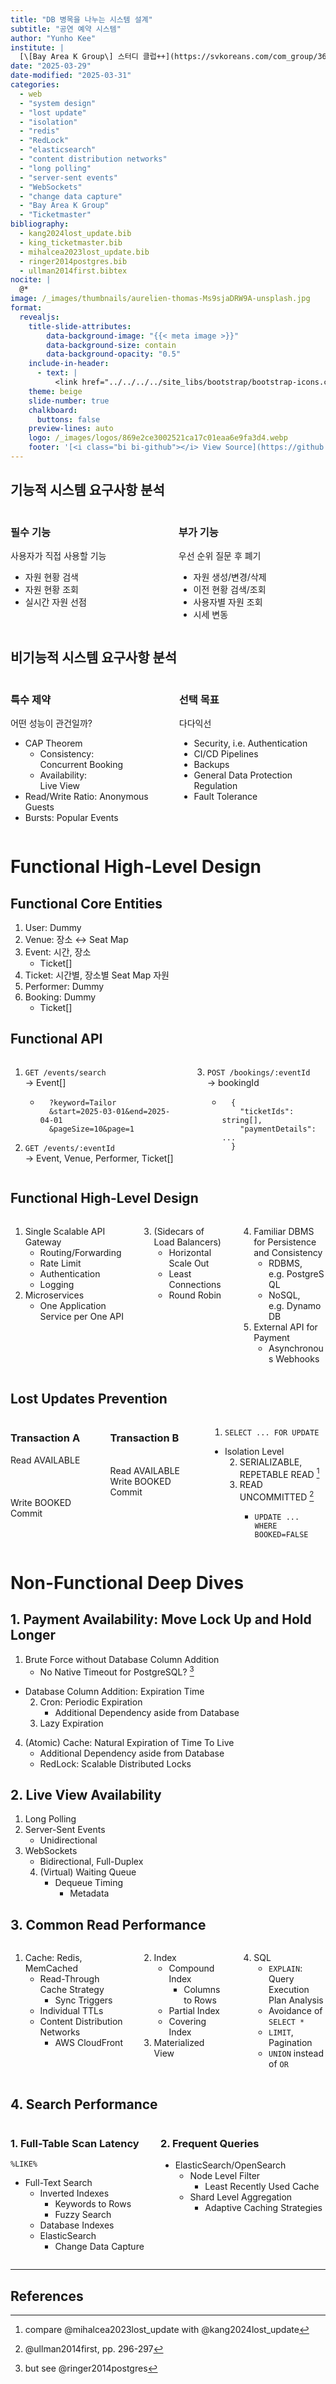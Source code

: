 ```yaml
---
title: "DB 병목을 나누는 시스템 설계"
subtitle: "공연 예약 시스템"
author: "Yunho Kee"
institute: |
  [\[Bay Area K Group\] 스터디 클럽++](https://svkoreans.com/com_group/365){style="color:var(--r-link-color);"}
date: "2025-03-29"
date-modified: "2025-03-31"
categories:
  - web
  - "system design"
  - "lost update"
  - "isolation"
  - "redis"
  - "RedLock"
  - "elasticsearch"
  - "content distribution networks"
  - "long polling"
  - "server-sent events"
  - "WebSockets"
  - "change data capture"
  - "Bay Area K Group"
  - "Ticketmaster"
bibliography:
  - kang2024lost_update.bib
  - king_ticketmaster.bib
  - mihalcea2023lost_update.bib
  - ringer2014postgres.bib
  - ullman2014first.bibtex
nocite: |
  @*
image: /_images/thumbnails/aurelien-thomas-Ms9sjaDRW9A-unsplash.jpg
format:
  revealjs:
    title-slide-attributes:
        data-background-image: "{{< meta image >}}"
        data-background-size: contain
        data-background-opacity: "0.5"
    include-in-header:
      - text: |
          <link href="../../../../site_libs/bootstrap/bootstrap-icons.css" rel="stylesheet">
    theme: beige
    slide-number: true
    chalkboard: 
      buttons: false
    preview-lines: auto
    logo: /_images/logos/869e2ce3002521ca17c01eaa6e9fa3d4.webp
    footer: '[<i class="bi bi-github"></i> View Source](https://github.com/yhkee0404/yhkee0404.github.io/blob/main/posts/web/hello-interview/ticketmaster/index.qmd)'
---
```


## 기능적 시스템 요구사항 분석

::::: {.columns}

:::: {.column}

### 필수 기능

사용자가 직접 사용할 기능

::: {.fragment .fade-up}

* 자원 현황 검색
* 자원 현황 조회
* 실시간 자원 선점

:::

::::

::::{.column}

### 부가 기능

우선 순위 질문 후 폐기

::: {.fragment .fade-up}

* 자원 생성/변경/삭제
* 이전 현황 검색/조회
* 사용자별 자원 조회
* 시세 변동

:::

::::

:::::

## 비기능적 시스템 요구사항 분석

::::: {.columns}

:::: {.column}

### 특수 제약

어떤 성능이 관건일까?

::: {.fragment .fade-up}

* CAP Theorem
  * Consistency:  
    Concurrent Booking
  * Availability:  
    Live View
* Read/Write Ratio: Anonymous Guests
* Bursts: Popular Events

:::

::::

::::{.column}

### 선택 목표

다다익선

::: {.fragment .fade-up}

* Security, i.e. Authentication
* CI/CD Pipelines
* Backups
* General Data Protection Regulation
* Fault Tolerance

:::

::::

:::::

# Functional High-Level Design

## Functional Core Entities

1. User: Dummy
2. Venue: 장소 &harr; Seat Map
3. Event: 시간, 장소
   * Ticket[]
4. Ticket: 시간별, 장소별 Seat Map 자원
5. Performer: Dummy
6. Booking: Dummy
   * Ticket[]

## Functional API

::::{.columns}

:::{.column}

1. `GET /events/search`  
   &rarr; Event[]
   * ```
     ?keyword=Tailor  
     &start=2025-03-01&end=2025-04-01  
     &pageSize=10&page=1
     ```
2. `GET /events/:eventId`  
   &rarr; Event, Venue, Performer, Ticket[]

:::

:::{.column}

3. `POST /bookings/:eventId`  
   &rarr; bookingId
   * ```
     {
       "ticketIds": string[], 
       "paymentDetails": ...
     }
     ```

:::

::::

## Functional High-Level Design

::::{.columns}

:::{.column width="40%"}

1. Single Scalable API Gateway
   * Routing/Forwarding
   * Rate Limit
   * Authentication
   * Logging
2. Microservices
   * One Application Service per One API

:::

:::{.column width="30%"}

3. (Sidecars of Load Balancers)
   * Horizontal Scale Out
   * Least Connections
   * Round Robin
  
:::

:::{.column width="30%"}

4. Familiar DBMS for Persistence and Consistency
   * RDBMS, e.g. PostgreSQL
   * NoSQL, e.g. DynamoDB
5. External API for Payment
   * Asynchronous Webhooks

:::

::::

## Lost Updates Prevention

::::{.columns}

:::{.column width="30%"}

### Transaction A

Read AVAILABLE  
<br/>
<br/>
<br/>
Write BOOKED  
Commit

:::

:::{.column width="30%"}

### Transaction B

<br/>
Read AVAILABLE
Write BOOKED  
Commit

:::

:::{.column width="40%"}

1. ```
SELECT ... FOR UPDATE
   ```
* Isolation Level
  2. SERIALIZABLE, REPETABLE READ ^[compare @mihalcea2023lost_update with @kang2024lost_update]
  3. READ UNCOMMITTED ^[@ullman2014first, pp. 296-297]
     * ```
     UPDATE ... WHERE BOOKED=FALSE
       ```

:::

::::

# Non-Functional Deep Dives

## 1. Payment Availability: Move Lock Up and Hold Longer {.smaller}

1. Brute Force without Database Column Addition
   * No Native Timeout for PostgreSQL? ^[but see @ringer2014postgres]
* Database Column Addition: Expiration Time
  2. Cron: Periodic Expiration  
     * Additional Dependency aside from Database
  3. Lazy Expiration
4. (Atomic) Cache: Natural Expiration of Time To Live
   * Additional Dependency aside from Database
   * RedLock: Scalable Distributed Locks

## 2. Live View Availability

1. Long Polling
2. Server-Sent Events
   * Unidirectional
3. WebSockets  
   * Bidirectional, Full-Duplex
   4. (Virtual) Waiting Queue
      * Dequeue Timing
        * Metadata

## 3. Common Read Performance

::::{.columns}

:::{.column width="40%"}

1. Cache: Redis, MemCached
   * Read-Through Cache Strategy
     * Sync Triggers
   * Individual TTLs
   * Content Distribution Networks
     * AWS CloudFront

:::

:::{.column width="30%"}

2. Index
   * Compound Index
     * Columns to Rows
   * Partial Index
   * Covering Index
3. Materialized View

:::

:::{.column width="30%"}

4. SQL
   * `EXPLAIN`: Query Execution Plan Analysis
   * Avoidance of `SELECT *`
   * `LIMIT`, Pagination
   * `UNION` instead of `OR`

:::

::::

## 4. Search Performance

::::{.columns}

:::{.column}

### 1. Full-Table Scan Latency

`%LIKE%`

* Full-Text Search
  * Inverted Indexes
    * Keywords to Rows
    * Fuzzy Search
  * Database Indexes
  * ElasticSearch
    * Change Data Capture

:::

:::{.column}

### 2. Frequent Queries

* ElasticSearch/OpenSearch
  * Node Level Filter
    * Least Recently Used Cache
  * Shard Level Aggregation
    * Adaptive Caching Strategies

:::

::::

---

## References

